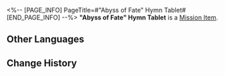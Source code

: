 <%-- [PAGE_INFO]
PageTitle=#"Abyss of Fate" Hymn Tablet#
[END_PAGE_INFO] --%>
{{Item Infobox
|id          = 150056
|image       = Item Abyss of Fate Hymn Tablet.png{{subst:void|<!--$UPLOAD:<<SpriteOutput/ItemFigures/150056.png>-<Item Abyss of Fate Hymn Tablet.png>-<Item Icons>>-->}}
|type        = Mission Item
|invCategory = Missions
|rarity      = 3
|effect      = 
|description = A tablet inscribed with hymns and other writings, prophesying towards the end. It is said that within these fragments lies a secret so profound that it longs to be uncovered.
}}
{{Description|''"Prophecies never carry their message in plain words." &mdash; Anonymous Priest''}}
'''"Abyss of Fate" Hymn Tablet''' is a [[Mission Item]].

==Other Languages==
{{Other Languages
|en   = "Abyss of Fate" Hymn Tablet
|zhs  = 「命运重渊」的颂言石板
|zht  = 「命運重淵」的頌言石板
|ja   = 「運命の深淵」の頌歌石板
|ko   = 「운명의 심연」의 송가 석판
|es   = Losa con himno del Abismo del Destino
|fr   = Stèle de l'hymne de l'Abîme du Destin
|ru   = Скрижаль оды Омута судьбы
|th   = แผ่นหินสดุดีใน "ห้วงลึกแห่งชะตา"
|vi   = Phiến Đá Ca Tụng "Vực Thẳm Định Mệnh"
|de   = Hymnentafel: „Abgrund des Schicksals“
|id   = Prasasti Ode "Jurang Takdir"
|pt   = Tabuleta de Hinos do "Abismo do Destino"
}}

==Change History==
{{Change History|3.0}}